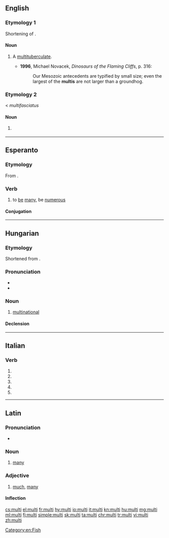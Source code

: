 {{also|multi-|mulți}}
==English==

===Etymology 1===
Shortening of {{m|en|multituberculate}}.

====Noun====
{{en-noun}}

# {{lb|en|informal|paleontology}} A [[multituberculate]].
#* '''1996''', Michael Novacek, ''Dinosaurs of the Flaming Cliffs'', p. 316:
#*: Our Mesozoic antecedents are typified by small size; even the largest of the '''multis''' are not larger than a groundhog.

===Etymology 2===
< ''multifasciatus''

====Noun====
{{en-noun}}

# {{label|en|informal}} {{w|Neolamprologus multifasciatus}} {{gloss|small shell-dwelling [[cichlid]] endemic to Lake Tanganyika, popular as aquarium fish}}

[[Category:en:Fish]]

----

==Esperanto==

===Etymology===
From {{suffix|multe|gloss1=a lot|i|lang=eo}}.

===Verb===
{{eo-head}}

# to [[be]] [[many]], be [[numerous]]

====Conjugation====
{{eo-conj|intr=yes}}

----

==Hungarian==

===Etymology===
Shortened from {{m|hu|multinacionális}} {{m|hu|vállalat||multinational company}}.

===Pronunciation===
* {{hu-IPA}}
* {{hyphenation|mul|ti|lang=hu}}

===Noun===
{{hu-noun|k}}

# {{lb|hu|colloquial}} [[multinational]] {{gloss|a multinational company}}

====Declension====
{{hu-infl-nom|multi|o}}{{hu-pos-tok|multi|ja}}

----

==Italian==

===Verb===
{{head|it|verb form}}

# {{inflection of|multare||2|s|pres|indc|lang=it}}
# {{inflection of|multare||1|s|pres|subj|lang=it}}
# {{inflection of|multare||2|s|pres|subj|lang=it}}
# {{inflection of|multare||3|s|pres|subj|lang=it}}
# {{inflection of|multare||3|s|impr|lang=it}}

----

==Latin==

===Pronunciation===
* {{la-pronunc|multī}}

===Noun===
{{head|la|noun|head=multī}}

# [[many]]

===Adjective===
{{la-adj-1&2|multī|multa|multum}}

# [[much]], [[many]]

====Inflection====
{{la-decl-1&2|type=pl|mult}}

[[cs:multi]]
[[el:multi]]
[[fr:multi]]
[[hy:multi]]
[[io:multi]]
[[it:multi]]
[[kn:multi]]
[[hu:multi]]
[[mg:multi]]
[[ml:multi]]
[[fj:multi]]
[[simple:multi]]
[[sk:multi]]
[[ta:multi]]
[[chr:multi]]
[[tr:multi]]
[[vi:multi]]
[[zh:multi]]